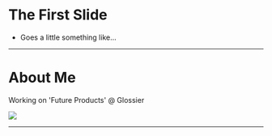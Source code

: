 

# The First Slide

* Goes a little something like...

<Notes>
</Notes>

---

# About Me

Working on 'Future Products' @ Glossier

![](https://www.misswhoeveryouare.com/wp-content/uploads/2017/03/glossier-haul-1440x1021.jpg)

---
